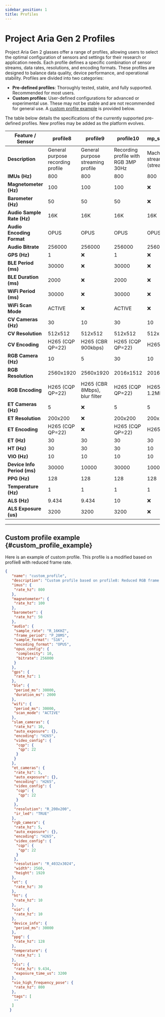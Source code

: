 ```yaml
---
sidebar_position: 1
title: Profiles
---
```

# Project Aria Gen 2 Profiles
Project Aria Gen 2 glasses offer a range of profiles, allowing users to select the optimal configuration of sensors and settings for their research or application needs. Each profile defines a specific combination of sensor streams, data rates, resolutions, and encoding formats. These profiles are designed to balance data quality, device performance, and operational stability.
Profiles are divided into two categories:
- **Pre-defined profiles**: Thoroughly tested, stable, and fully supported. Recommended for most users.
- **Custom profiles**: User-defined configurations for advanced or experimental use. These may not be stable and are not recommended for general use. A [custom profile example](#custom_profile_example) is provided below.

The table below details the specifications of the currently supported pre-defined profiles. New profiles may be added as the platform evolves.

| Feature / Sensor         | profile8                            | profile9                             | profile10                                        | mp_streaming_demo                                 |
|-------------------------|--------------------------------------|--------------------------------------|--------------------------------------------------|---------------------------------------------------|
| **Description**         | General purpose recording profile    | General purpose streaming profile    | Recording profile with RGB 3MP 30Hz              | Machine perception streaming demo (streaming only) |
| **IMUs (Hz)**           | 800                                  | 800                                  | 800                                              | 800                                               |
| **Magnetometer (Hz)**   | 100                                  | 100                                  | 100                                              | :x:                                               |
| **Barometer (Hz)**      | 50                                   | 50                                   | 50                                               | :x:                                               |
| **Audio Sample Rate (Hz)**   | 16K                           | 16K                              | 16K                                         | 16K                                               |
| **Audio Encoding Format** | OPUS                                 | OPUS                                 | OPUS                                             | OPUS                                              |
| **Audio Bitrate**       | 256000                               | 256000                               | 256000                                           | 256000                                            |
| **GPS (Hz)**            | 1                                    | :x:                                    | 1                                                | :x:                                               |
| **BLE Period (ms)**     | 30000                                |:x:                                   | 30000                                            | :x:                                               |
| **BLE Duration (ms)**   | 2000                                 |:x:                                   | 2000                                             | :x:                                               |
| **WiFi Period (ms)**    | 30000                                |:x:                                   | 30000                                            | :x:                                               |
| **WiFi Scan Mode**      | ACTIVE                               |:x:                                   | ACTIVE                                           | :x:                                               |
| **CV Cameras (Hz)**   | 30                                   | 10                                   | 30                                               | 10                                                |
| **CV Resolution**   | 512x512                                   | 512x512                                  | 512x512                                      | 512x512                                             |
| **CV Encoding**       | H265 (CQP QP=22)                     | H265 (CBR 900kbps)                   | H265 (CQP QP=22)                                 | H265 (CQP QP=30)                                  |
| **RGB Camera (Hz)**     | 10                                   | 5                                    | 30                                               | 10                                                |
| **RGB Resolution**      | 2560x1920                            | 2560x1920                            | 2016x1512                                        | 2016x1512                                         |
| **RGB Encoding**        | H265 (CQP QP=22)                     | H265 (CBR 8Mbps), blur filter        | H265 (CQP QP=22)                                 | H265 (CBR 1.2Mbps), blur filter                   |
| **ET Cameras (Hz)**     | 5                                    |:x:                                   | 5                                                | 5                                                 |
| **ET Resolution**       | 200x200                              |:x:                                   | 200x200                                          | 200x200                                           |
| **ET Encoding**         | H265 (CQP QP=22)                     |:x:                                   | H265 (CQP QP=22)                                 | H265 (CQP QP=30)                                  |
| **ET (Hz)**             | 30                                   | 30                                   | 30                                               | 30                                                |
| **HT (Hz)**             | 30                                   | 30                                   | 30                                               | 10                                                |
| **VIO (Hz)**            | 10                                   | 10                                   | 10                                               | 10                                                |
| **Device Info Period (ms)** | 30000                            | 10000                                | 30000                                            | 10000                                             |
| **PPG (Hz)**            | 128                                  | 128                                  | 128                                              | 128                                               |
| **Temperature (Hz)**    | 1                                    | 1                                    | 1                                                | 1                                                 |
| **ALS (Hz)**            | 9.434                                | 9.434                                | 10                                               | :x:                                               |
| **ALS Exposure (us)**   | 3200                                 | 3200                                 | 3200                                             | :x:                                               |

---

## Custom profile example {#custom_profile_example}
Here is an example of custom profile. This profile is a modified based on profile8 with reduced frame rate.

```json
{
   "name": "custom_profile",
   "description": "Custom profile based on profile8: Reduced RGB frame rate from 10Hz to 5Hz. Reduced SLAM frame rate from 30Hz to 10Hz. Reduced HT from 30Hz to 10Hz",
   "imus": {
    "rate_hz": 800
   },
   "magnetometer": {
    "rate_hz": 100
   },
   "barometer": {
    "rate_hz": 50
   },
   "audio": {
    "sample_rate": "R_16KHZ",
    "frame_period": "P_20MS",
    "sample_format": "S16",
    "encoding_format": "OPUS",
    "opus_config": {
     "complexity": 10,
     "bitrate": 256000
    }
   },
   "gps": {
    "rate_hz": 1
   },
   "ble": {
    "period_ms": 30000,
    "duration_ms": 2000
   },
   "wifi": {
    "period_ms": 30000,
    "scan_mode": "ACTIVE"
   },
   "slam_cameras": {
    "rate_hz": 10,
    "auto_exposure": {},
    "encoding": "H265",
    "video_config": {
     "cqp": {
      "qp": 22
     }
    }
   },
   "et_cameras": {
    "rate_hz": 5,
    "auto_exposure": {},
    "encoding": "H265",
    "video_config": {
     "cqp": {
      "qp": 22
     }
    },
    "resolution": "R_200x200",
    "ir_led": "TRUE"
   },
   "rgb_camera": {
    "rate_hz": 5,
    "auto_exposure": {},
    "encoding": "H265",
    "video_config": {
     "cqp": {
      "qp": 22
     }
    },
    "resolution": "R_4032x3024",
    "width": 2560,
    "height": 1920
   },
   "et": {
    "rate_hz": 30
   },
   "ht": {
    "rate_hz": 10
   },
   "vio": {
    "rate_hz": 10
   },
   "device_info": {
    "period_ms": 30000
   },
   "ppg": {
    "rate_hz": 128
   },
   "temperature": {
    "rate_hz": 1
   },
   "als": {
    "rate_hz": 9.434,
    "exposure_time_us": 3200
   },
   "vio_high_frequency_pose": {
    "rate_hz": 800
   },
   "tags": [
    ""
   ]
  }
```
